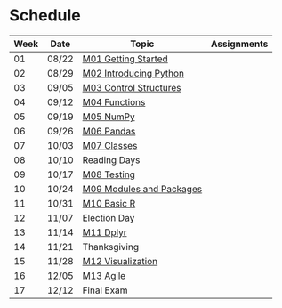 # Schedule

| Week | Date  | Topic | Assignments |
|------|-------|-------|-------------|
| 01   | 08/22 | [M01 Getting Started](../m01/m01-intro.qmd) |  |
| 02   | 08/29 | [M02 Introducing Python](../m02/m02-intro.qmd) |  |
| 03   | 09/05 | [M03 Control Structures](../m03/m03-intro.qmd) |  |
| 04   | 09/12 | [M04 Functions](../m04/m04-intro.qmd) |  |
| 05   | 09/19 | [M05 NumPy](../m05/m05-intro.qmd) |  |
| 06   | 09/26 | [M06 Pandas](../m06/m06-intro.qmd) |  |
| 07   | 10/03 | [M07 Classes](../m07/m07-intro.qmd)  |  |
| 08   | 10/10 | Reading Days | |
| 09   | 10/17 | [M08 Testing](../m08/m08-intro.qmd)  |  |
| 10   | 10/24 | [M09 Modules and Packages](../m09/m09-intro.qmd) |  |
| 11   | 10/31 | [M10 Basic R](../m10/m10-intro.qmd) |  |
| 12   | 11/07 | Election Day     |             |
| 13   | 11/14 | [M11 Dplyr](../m11/m11-intro.qmd) |  |
| 14   | 11/21 | Thanksgiving     |             |
| 15   | 11/28 | [M12 Visualization](../m12/m12-intro.qmd)  |  |
| 16   | 12/05 | [M13 Agile](../m13/m13-intro.qmd)  |  |
| 17   | 12/12 | Final Exam | |